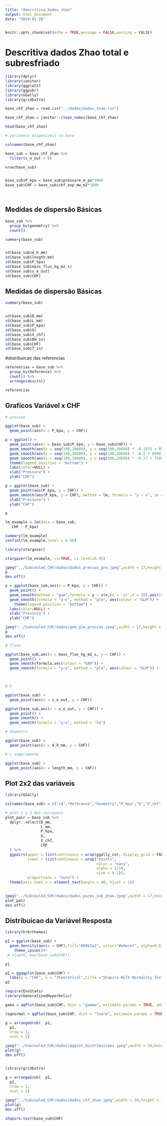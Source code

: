 ```yaml
---
title: "descritiva_dados_zhao"
output: html_document
date: "2024-01-28"
---
```


```r
knitr::opts_chunk$set(echo = TRUE,message = FALSE,warning = FALSE)
```


# Descritiva dados Zhao total e subresfriado


```r

library(dplyr)
library(janitor)
library(ggplot2)
library(ggpubr)
library(GGally)
library(gridExtra)

```


```r
base_chf_zhao = read.csv("../dados/dados_zhao.csv")

base_chf_zhao = janitor::clean_names(base_chf_zhao)

head(base_chf_zhao)
```

```r
# variaveis disponiveis na base

colnames(base_chf_zhao)
```

```r

base_sub = base_chf_zhao %>%
  filter(x_e_out < 0)

nrow(base_sub)


base_sub$P_kpa = base_sub$pressure_m_pa*1000
base_sub$CHF = base_sub$chf_exp_mw_m2*1000

  
```


## Medidas de dispersão Básicas

```r

base_sub %>%
  group_by(geometry) %>%
  count()

summary(base_sub)


sd(base_sub$d_h_mm)
sd(base_sub$length_mm)
sd(base_sub$P_kpa)
sd(base_sub$mass_flux_kg_m2_s)
sd(base_sub$x_e_out)
sd(base_sub$CHF)

```

## Medidas de dispersão Básicas

```r

summary(base_sub)


sd(base_sub$D_mm)
sd(base_sub$L_mm)
sd(base_sub$P_kpa)
sd(base_sub$G)
sd(base_sub$X_chf)
sd(base_sub$DH_in)
sd(base_sub$CHF)
sd(base_sub$T_in)

```

#distribuicao das referencias

```r

referencias = base_sub %>%
  group_by(Reference) %>% 
  count() %>%
  arrange(desc(n))

referencias

```


## Graficos Variável x CHF

```r

# pressao

ggplot(base_sub) +
  geom_point(aes(x = P_kpa, y = CHF))

p = ggplot() +
  geom_point(aes(x = base_sub$P_kpa, y = base_sub$CHF)) +
  geom_smooth(aes(x = seq(100,20680), y = seq(100,20680) * -0.1875 + 6975.3103,colour = "CHF = 6975.3105 - 18.75 * Pressure"))+
  geom_smooth(aes(x = seq(100,20680), y = seq(100,20680) * -0.2 + 6000,colour = "CHF = 6000 - 0.2 * Pressure"))+
  geom_smooth(aes(x = seq(100,20680), y = seq(100,20680) * -0.17 + 7500,colour = "CHF = 7500 - 0.17 * Pressure")) +
  theme(legend.position = "bottom") +
  labs(color=NULL) +
  xlab("Pressure") +
  ylab("CHF")

p = ggplot(base_sub) +
  geom_point(aes(P_kpa, y = CHF)) +
  geom_smooth(aes(P_kpa, y = CHF), method = lm, formula = "y ~ x", se = TRUE) +
  xlab("Pressure") +
  ylab("CHF")

p

lm_example = lm(data = base_sub,
   CHF ~ P_kpa)

summary(lm_example)
confint(lm_example,level = 0.90)

library(stargazer)

stargazer(lm_example, ci=TRUE, ci.level=0.95)

jpeg("../Subcooled_CHF/dados/dados_pressao_gro.jpeg",width = 17,height = 10.51,units = "cm",res = 300)
p
dev.off()

p = ggplot(base_sub,aes(x = P_kpa, y = CHF)) +
  geom_point() +
  geom_smooth(method = "gam",formula = y ~ s(x,bs = 'cr',k = 20),aes(colour = "GAM")) +
  geom_smooth(formula = "y~x", method = "glm", aes(colour = "GLM")) +
    theme(legend.position = "bottom") +
  labs(color=NULL) +
  xlab("Pressure") +
  ylab("CHF")

jpeg("../Subcooled_CHF/dados/gam_glm_pressao.jpeg",width = 17,height = 10.51,units = "cm",res = 300)
p
dev.off()

# fluxo

ggplot(base_sub,aes(x = mass_flux_kg_m2_s, y = CHF)) +
  geom_point() +
  geom_smooth(formula,aes(colour = "GAM")) +
  geom_smooth(formula = "y~x", method = "glm", aes(colour = "GLM")) +
  


# X

ggplot(base_sub) +
  geom_point(aes(x = x_e_out, y = CHF))

ggplot(base_sub,aes(x = x_e_out, y = CHF)) +
  geom_point() +
  geom_smooth() +
  geom_smooth(formula = "y~x", method = "lm") 

# diametro

ggplot(base_sub) +
  geom_point(aes(x = d_h_mm, y = CHF))

# L comprimento

ggplot(base_sub) +
  geom_point(aes(x = length_mm, y = CHF))


```

## Plot 2x2 das variáveis

```r
library(GGally)

colnames(base_sub) = c("id","Reference","Geometry","P_mpa","G","X_chf","D_e_mm","D_mm","L_mm","CHF_mw","P_kpa","CHF")

# plot 2 a 2 das variaveis
plot_pair = base_sub %>%
  dplyr::select(D_mm,
                L_mm,
                P_kpa,
                G,
                X_chf,
                CHF
  ) %>%
  ggpairs(upper = list(continuous = wrap(ggally_cor, display_grid = FALSE)),
          lower = list(continuous = wrap("points",
                                         color = "navy",
                                         alpha = 1/10,
                                         size = 0.1)),
          proportions = "auto") +
  theme(axis.text.x = element_text(angle = 90, hjust = 1)) 
  

jpeg("../Subcooled_CHF/dados/dados_pares_sub_zhao.jpeg",width = 17,height = 10.51,units = "cm",res = 300)
plot_pair
dev.off()

```

## Distribuicao da Variável Resposta

```r
library(hrbrthemes)

p1 = ggplot(base_sub) +
  geom_density(aes(x = CHF),fill="#69b3a2", color="#e9ecef", alpha=0.8) +
    theme_ipsum()#+
 # xlim(0, max(base_sub$CHF))

p1

p2 = ggqqplot(base_sub$CHF) +
  labs(y = "CHF", x = "Theoretical",title ="Shapiro Wilk Normality Test P-value < 2.2e-16" )
p2

require(EnvStats)
library(GeneralizedHyperbolic)

gama = qqPlot(base_sub$CHF, dist = "gamma", estimate.params = TRUE, add.line = TRUE)

lognormal = qqPlot(base_sub$CHF, dist = "lnorm", estimate.params = TRUE, add.line = TRUE)

g = arrangeGrob(  p1,
  p2,
  nrow = 1,
  ncol = 2)

jpeg("../Subcooled_CHF/dados/qqplot_distribuicoes.jpeg",width = 30,height = 10.51,units = "cm",res = 300)
plot(g)
dev.off()


library(gridExtra)

g = arrangeGrob(  p1,
  p2,
  nrow = 1,
  ncol = 2)

jpeg("../Subcooled_CHF/dados/dados_chf_zhao.jpeg",width = 30,height = 10.51,units = "cm",res = 300)
plot(g)
dev.off()

shapiro.test(base_sub$CHF)



```

